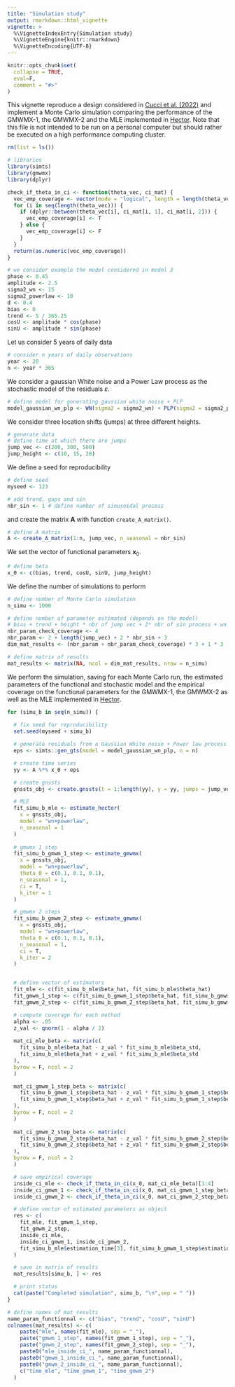 ```yaml
---
title: "Simulation study"
output: rmarkdown::html_vignette
vignette: >
  %\VignetteIndexEntry{Simulation study}
  %\VignetteEngine{knitr::rmarkdown}
  %\VignetteEncoding{UTF-8}
---
```

```r
knitr::opts_chunk$set(
  collapse = TRUE,
  eval=F,
  comment = "#>"
)
```

This vignette reproduce a design considered in [Cucci et al. (2022)](https://arxiv.org/abs/2206.09668) and implement a Monte Carlo simulation comparing the performance of the GMWMX-1, the GMWMX-2 and the MLE implemented in [Hector](https://teromovigo.com/hector/). Note that this file is not intended to be run on a personal computer but should rather be executed on a high performance computing cluster.

```r
rm(list = ls())
```

```r
# libraries
library(simts)
library(gmwmx)
library(dplyr)
```


```r
check_if_theta_in_ci <- function(theta_vec, ci_mat) {
  vec_emp_coverage <- vector(mode = "logical", length = length(theta_vec))
  for (i in seq(length(theta_vec))) {
    if (dplyr::between(theta_vec[i], ci_mat[i, 1], ci_mat[i, 2])) {
      vec_emp_coverage[i] <- T
    } else {
      vec_emp_coverage[i] <- F
    }
  }
  return(as.numeric(vec_emp_coverage))
}
```


```r
# we consider example the model considered in model 3
phase <- 0.45
amplitude <- 2.5
sigma2_wn <- 15
sigma2_powerlaw <- 10
d <- 0.4
bias <- 0
trend <- 5 / 365.25
cosU <- amplitude * cos(phase)
sinU <- amplitude * sin(phase)
```

Let us consider 5 years of daily data
```r
# consider n years of daily observations
year <- 20
n <- year * 365
```

We consider a gaussian White noise and a Power Law process as the stochastic model of the residuals $\varepsilon$.
```r
# define model for generating gaussian white noise + PLP
model_gaussian_wn_plp <- WN(sigma2 = sigma2_wn) + PLP(sigma2 = sigma2_powerlaw, d = d)
```

We consider three location shifts (jumps) at three different heights.
```r
# generate data
# define time at which there are jumps
jump_vec <- c(200, 300, 500)
jump_height <- c(10, 15, 20)
```

We define a seed for reproducibility
```r
# define seed
myseed <- 123

# add trend, gaps and sin
nbr_sin <- 1 # define number of sinusoidal process
```

and create the matrix $\boldsymbol{A}$ with function `create_A_matrix()`.
```r
# define A matrix
A <- create_A_matrix(1:n, jump_vec, n_seasonal = nbr_sin)
```

We set the vector of functional parameters $\boldsymbol{x}_0$.
```r
# define beta
x_0 <- c(bias, trend, cosU, sinU, jump_height)
```

We define the number of simulations to perform
```r
# define number of Monte Carlo simulation
n_simu <- 1000

# define number of parameter estimated (depends on the model)
# bias + trend + height * nbr of jump vec + 2* nbr of sin process + wn + powerlaw parameters
nbr_param_check_coverage <- 4
nbr_param <- 2 + length(jump_vec) + 2 * nbr_sin + 3
dim_mat_results <- (nbr_param + nbr_param_check_coverage) * 3 + 1 * 3

# define matrix of results
mat_results <- matrix(NA, ncol = dim_mat_results, nrow = n_simu)
```

We perform the simulation, saving for each Monte Carlo run, the estimated parameters of the functional and stochastic model and the empirical coverage on the functional parameters for the GMWMX-1, the GMWMX-2 as well as the MLE implemented in [Hector](https://teromovigo.com/hector/).
```r
for (simu_b in seq(n_simu)) {
  
  # fix seed for reproducibility
  set.seed(myseed + simu_b)

  # generate residuals from a Gaussian White noise + Power law process
  eps <- simts::gen_gts(model = model_gaussian_wn_plp, n = n)

  # create time series
  yy <- A %*% x_0 + eps

  # create gnssts
  gnssts_obj <- create.gnssts(t = 1:length(yy), y = yy, jumps = jump_vec)

  # MLE
  fit_simu_b_mle <- estimate_hector(
    x = gnssts_obj,
    model = "wn+powerlaw",
    n_seasonal = 1
  )
  
  # gmwmx 1 step
  fit_simu_b_gmwm_1_step <- estimate_gmwmx(
    x = gnssts_obj,
    model = "wn+powerlaw",
    theta_0 = c(0.1, 0.1, 0.1),
    n_seasonal = 1,
    ci = T,
    k_iter = 1
  )

  # gmwmx 2 steps
  fit_simu_b_gmwm_2_step <- estimate_gmwmx(
    x = gnssts_obj,
    model = "wn+powerlaw",
    theta_0 = c(0.1, 0.1, 0.1),
    n_seasonal = 1,
    ci = T,
    k_iter = 2
  )


  # define vector of estimators
  fit_mle <- c(fit_simu_b_mle$beta_hat, fit_simu_b_mle$theta_hat)
  fit_gmwm_1_step <- c(fit_simu_b_gmwm_1_step$beta_hat, fit_simu_b_gmwm_1_step$theta_hat)
  fit_gmwm_2_step <- c(fit_simu_b_gmwm_2_step$beta_hat, fit_simu_b_gmwm_2_step$theta_hat)

  # compute coverage for each method
  alpha <- .05
  z_val <- qnorm(1 - alpha / 2)
  
  mat_ci_mle_beta <- matrix(c(
    fit_simu_b_mle$beta_hat - z_val * fit_simu_b_mle$beta_std,
    fit_simu_b_mle$beta_hat + z_val * fit_simu_b_mle$beta_std
  ),
  byrow = F, ncol = 2
  )

  mat_ci_gmwm_1_step_beta <- matrix(c(
    fit_simu_b_gmwm_1_step$beta_hat - z_val * fit_simu_b_gmwm_1_step$beta_std,
    fit_simu_b_gmwm_1_step$beta_hat + z_val * fit_simu_b_gmwm_1_step$beta_std
  ),
  byrow = F, ncol = 2
  )
  
  mat_ci_gmwm_2_step_beta <- matrix(c(
    fit_simu_b_gmwm_2_step$beta_hat - z_val * fit_simu_b_gmwm_2_step$beta_std,
    fit_simu_b_gmwm_2_step$beta_hat + z_val * fit_simu_b_gmwm_2_step$beta_std
  ),
  byrow = F, ncol = 2
  )

  # save empirical coverage
  inside_ci_mle <- check_if_theta_in_ci(x_0, mat_ci_mle_beta)[1:4]
  inside_ci_gmwm_1 <- check_if_theta_in_ci(x_0, mat_ci_gmwm_1_step_beta)[1:4]
  inside_ci_gmwm_2 <- check_if_theta_in_ci(x_0, mat_ci_gmwm_2_step_beta)[1:4]

  # define vector of estimated parameters as object
  res <- c(
    fit_mle, fit_gmwm_1_step,
    fit_gmwm_2_step,
    inside_ci_mle,
    inside_ci_gmwm_1, inside_ci_gmwm_2,
    fit_simu_b_mle$estimation_time[3], fit_simu_b_gmwm_1_step$estimation_time[3], fit_simu_b_gmwm_2_step$estimation_time[3]
  )

  # save in matrix of results
  mat_results[simu_b, ] <- res

  # print status
  cat(paste("Completed simulation", simu_b, "\n",sep = " "))
}
```


```r
# define names of mat results
name_param_functionnal <- c("bias", "trend", "cosU", "sinU")
colnames(mat_results) <- c(
    paste("mle", names(fit_mle), sep = "_"),
    paste("gmwm_1_step", names(fit_gmwm_1_step), sep = "_"),
    paste("gmwm_2_step", names(fit_gmwm_2_step), sep = "_"),
    paste0("mle_inside_ci_", name_param_functionnal),
    paste0("gmwm_1_inside_ci_", name_param_functionnal),
    paste0("gmwm_2_inside_ci_", name_param_functionnal),
    c("time_mle", "time_gmwm_1", "time_gmwm_2")
  )
```




